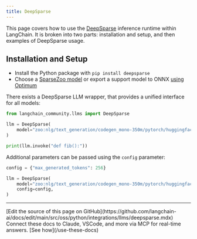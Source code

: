```yaml
---
title: DeepSparse
---
```


This page covers how to use the [DeepSparse](https://github.com/neuralmagic/deepsparse) inference runtime within LangChain.
It is broken into two parts: installation and setup, and then examples of DeepSparse usage.

## Installation and Setup

- Install the Python package with `pip install deepsparse`
- Choose a [SparseZoo model](https://sparsezoo.neuralmagic.com/?useCase=text_generation) or export a support model to ONNX [using Optimum](https://github.com/neuralmagic/notebooks/blob/main/notebooks/opt-text-generation-deepsparse-quickstart/OPT_Text_Generation_DeepSparse_Quickstart.ipynb)

There exists a DeepSparse LLM wrapper, that provides a unified interface for all models:

```python
from langchain_community.llms import DeepSparse

llm = DeepSparse(
    model="zoo:nlg/text_generation/codegen_mono-350m/pytorch/huggingface/bigpython_bigquery_thepile/base-none"
)

print(llm.invoke("def fib():"))
```

Additional parameters can be passed using the `config` parameter:

```python
config = {"max_generated_tokens": 256}

llm = DeepSparse(
    model="zoo:nlg/text_generation/codegen_mono-350m/pytorch/huggingface/bigpython_bigquery_thepile/base-none",
    config=config,
)
```

---

<Callout icon="pen-to-square" iconType="regular">
    [Edit the source of this page on GitHub](https://github.com/langchain-ai/docs/edit/main/src/oss/python/integrations/llms/deepsparse.mdx)
</Callout>
<Tip icon="terminal" iconType="regular">
    Connect these docs to Claude, VSCode, and more via MCP for    real-time answers. [See how](/use-these-docs)
</Tip>
